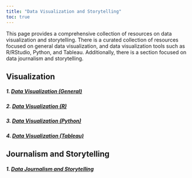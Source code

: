 ```yaml
---
title: "Data Visualization and Storytelling"
toc: true
---
```


This page provides a comprehensive collection of resources on data visualization and storytelling. There is a curated collection of resources focused on general data visualization, and data visualization tools such as R/RStudio, Python, and Tableau. Additionally, there is a section focused on data journalism and storytelling.

## Visualization

##### 1. [Data Visualization (General)](ds_viz_general.qmd)

##### 2. [Data Visualization (R)](ds_viz_r.qmd)

##### 3. [Data Visualization (Python)](ds_viz_py.qmd)

##### 4. [Data Visualization (Tableau)](ds_viz_tableau.qmd)

## Journalism and Storytelling

##### 1. [Data Journalism and Storytelling](ds_journalism.qmd)
